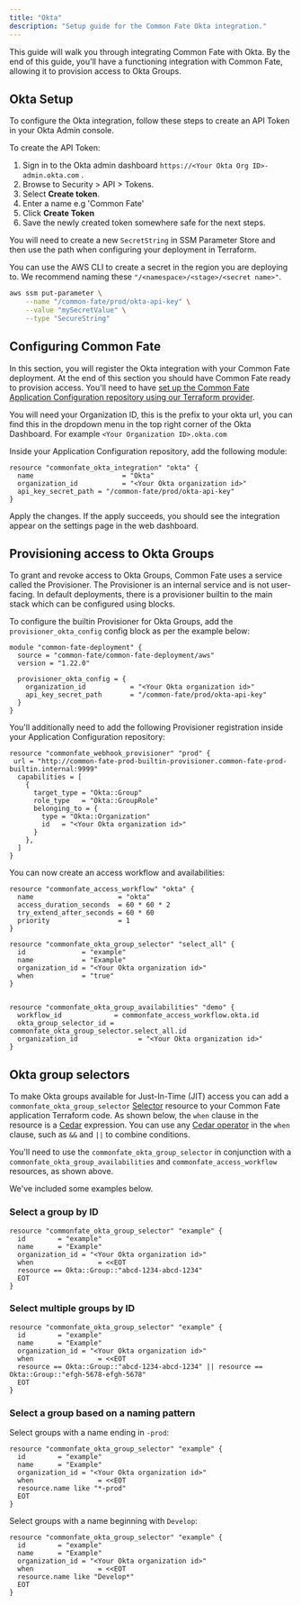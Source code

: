 ```yaml
---
title: "Okta"
description: "Setup guide for the Common Fate Okta integration."
---
```


This guide will walk you through integrating Common Fate with Okta. By the end of this guide, you'll have a functioning integration with Common Fate, allowing it to provision access to Okta Groups.

## Okta Setup

To configure the Okta integration, follow these steps to create an API Token in your Okta Admin console.

To create the API Token:

1. Sign in to the Okta admin dashboard `https://<Your Okta Org ID>-admin.okta.com` .
2. Browse to Security > API > Tokens.
3. Select **Create token**.
4. Enter a name e.g 'Common Fate'
5. Click **Create Token**
6. Save the newly created token somewhere safe for the next steps.

You will need to create a new `SecretString` in SSM Parameter Store and then use the path when configuring your deployment in Terraform.

You can use the AWS CLI to create a secret in the region you are deploying to. We recommend naming these `"/<namespace>/<stage>/<secret name>"`.

```bash
aws ssm put-parameter \
    --name "/common-fate/prod/okta-api-key" \
    --value "mySecretValue" \
    --type "SecureString"
```

## Configuring Common Fate

In this section, you will register the Okta integration with your Common Fate deployment. At the end of this section you should have Common Fate ready to provision access. You'll need to have [set up the Common Fate Application Configuration repository using our Terraform provider](/config/terraform).

You will need your Organization ID, this is the prefix to your okta url, you can find this in the dropdown menu in the top right corner of the Okta Dashboard. For example `<Your Organization ID>.okta.com`

Inside your Application Configuration repository, add the following module:

```hcl
resource "commonfate_okta_integration" "okta" {
  name                      = "Okta"
  organization_id           = "<Your Okta organization id>"
  api_key_secret_path = "/common-fate/prod/okta-api-key"
}
```

Apply the changes. If the apply succeeds, you should see the integration appear on the settings page in the web dashboard.

## Provisioning access to Okta Groups

To grant and revoke access to Okta Groups, Common Fate uses a service called the Provisioner. The Provisioner is an internal service and is not user-facing.
In default deployments, there is a provisioner builtin to the main stack which can be configured using blocks.

To configure the builtin Provisioner for Okta Groups, add the `provisioner_okta_config` config block as per the example below:

```hcl
module "common-fate-deployment" {
  source = "common-fate/common-fate-deployment/aws"
  version = "1.22.0"

  provisioner_okta_config = {
    organization_id           = "<Your Okta organization id>"
    api_key_secret_path       = "/common-fate/prod/okta-api-key"
  }
}
```

You'll additionally need to add the following Provisioner registration inside your Application Configuration repository:

```hcl
resource "commonfate_webhook_provisioner" "prod" {
 url = "http://common-fate-prod-builtin-provisioner.common-fate-prod-builtin.internal:9999"
  capabilities = [
    {
      target_type = "Okta::Group"
      role_type   = "Okta::GroupRole"
      belonging_to = {
        type = "Okta::Organization"
        id   = "<Your Okta organization id>"
      }
    },
  ]
}
```

You can now create an access workflow and availabilities:

```hcl
resource "commonfate_access_workflow" "okta" {
  name                     = "okta"
  access_duration_seconds  = 60 * 60 * 2
  try_extend_after_seconds = 60 * 60
  priority                 = 1
}

resource "commonfate_okta_group_selector" "select_all" {
  id              = "example"
  name            = "Example"
  organization_id = "<Your Okta organization id>"
  when            = "true"
}


resource "commonfate_okta_group_availabilities" "demo" {
  workflow_id             = commonfate_access_workflow.okta.id
  okta_group_selector_id = commonfate_okta_group_selector.select_all.id
  organization_id               = "<Your Okta organization id>"
}

```

## Okta group selectors

To make Okta groups available for Just-In-Time (JIT) access you can add a `commonfate_okta_group_selector` [Selector](/config/selectors) resource to your Common Fate application Terraform code. As shown below, the `when` clause in the resource is a [Cedar](https://cedarpolicy.com/) expression. You can use any [Cedar operator](https://docs.cedarpolicy.com/policies/syntax-operators.html) in the `when` clause, such as `&&` and `||` to combine conditions.

You'll need to use the `commonfate_okta_group_selector` in conjunction with a `commonfate_okta_group_availabilities` and `commonfate_access_workflow` resources, as shown above.

We've included some examples below.

### Select a group by ID

```hcl
resource "commonfate_okta_group_selector" "example" {
  id        = "example"
  name      = "Example"
  organization_id = "<Your Okta organization id>"
  when                = <<EOT
  resource == Okta::Group::"abcd-1234-abcd-1234"
  EOT
}
```

### Select multiple groups by ID

```hcl
resource "commonfate_okta_group_selector" "example" {
  id        = "example"
  name      = "Example"
  organization_id = "<Your Okta organization id>"
  when                = <<EOT
  resource == Okta::Group::"abcd-1234-abcd-1234" || resource == Okta::Group::"efgh-5678-efgh-5678"
  EOT
}
```

### Select a group based on a naming pattern

Select groups with a name ending in `-prod`:

```hcl
resource "commonfate_okta_group_selector" "example" {
  id        = "example"
  name      = "Example"
  organization_id = "<Your Okta organization id>"
  when                = <<EOT
  resource.name like "*-prod"
  EOT
}
```

Select groups with a name beginning with `Develop`:

```hcl
resource "commonfate_okta_group_selector" "example" {
  id        = "example"
  name      = "Example"
  organization_id = "<Your Okta organization id>"
  when                = <<EOT
  resource.name like "Develop*"
  EOT
}
```
